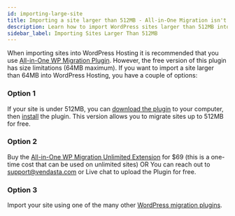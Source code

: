 ```yaml
---
id: importing-large-site
title: Importing a site larger than 512MB - All-in-One Migration isn't working
description: Learn how to import WordPress sites larger than 512MB into WordPress Hosting when the free All-in-One Migration plugin reaches its limits.
sidebar_label: Importing Sites Larger Than 512MB
---
```


When importing sites into WordPress Hosting it is recommended that you use [All-in-One WP Migration Plugin](https://en-ca.wordpress.org/plugins/all-in-one-wp-migration/). However, the free version of this plugin has size limitations (64MB maximum). If you want to import a site larger than 64MB into WordPress Hosting, you have a couple of options:

### **Option 1**

If your site is under 512MB, you can [download the plugin](https://import.wp-migration.com/) to your computer, then [install](https://help.servmask.com/knowledgebase/install-instructions-for-file-extension/) the plugin. This version allows you to migrate sites up to 512MB for free.

### **Option 2**

Buy the [All-in-One WP Migration Unlimited Extension](https://servmask.com/products/unlimited-extension) for $69 (this is a one-time cost that can be used on unlimited sites) OR You can reach out to [support@vendasta.com](mailto:support@vendasta.com) or Live chat to upload the Plugin for free. 

### **Option 3**

Import your site using one of the many other [WordPress migration plugins](https://en-ca.wordpress.org/plugins/).